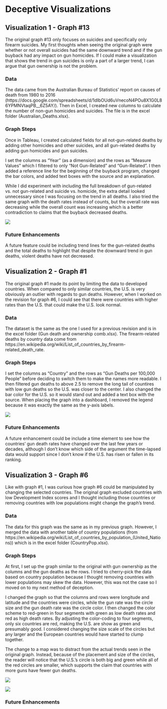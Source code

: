 # Deceptive Visualizations

## Visualization 1 - Graph #13

The original graph #13 only focuses on suicides and specifically only firearm suicides. My first thoughts when seeing the original graph were whether or not overall suicides had the same downward trend and if the gun buyback had any impact on gun homicides. If I could make a visualization that shows the trend in gun suicides is only a part of a larger trend, I can argue that gun ownership is not the problem.

### Data
The data came from the Australian Bureau of Statistics' report on causes of death from 1980 to 2016 (https://docs.google.com/spreadsheets/d/1dIbOUd6uVnecoN4POu8X1G0L86YPMNVtaqPB__6Z5AY/). Then in Excel, I created new columns to calculate the number of non-gun homicides and suicides. The file is in the excel folder (Australian_Deaths.xlsx).

### Graph Steps

Once in Tableau, I created calculated fields for all not-gun-related deaths  by adding other homicides and other suicides, and all gun-related deaths by adding gun homicides and gun suicides.

I set the columns as “Year” (as a dimension) and the rows as “Measure Values” which I filtered to only “Not Gun-Related” and “Gun-Related”. I then added a reference line for the beginning of the buyback program, changed the bar colors, and added text boxes with the source and an explanation.

While I did experiment with including the full breakdown of gun-related vs. not gun-related and suicide vs. homicide, the extra detail looked unnecessary since I was focusing on the trend in all deaths. I also tried the same graph with the death rates instead of counts, but the overall rate was decreasing while the overall count was increasing which is a better contradiction to claims that the buyback decreased deaths.

![](https://github.com/katharinegrant/DataViz_Individual_Project/blob/master/images/deception_1.png)

### Future Enhancements
A future feature could be including trend lines for the gun-related deaths and the total deaths to highlight that despite the downward trend in gun deaths, violent deaths have not decreased.

## Visualization 2 - Graph #1
The original graph #1 made its point by limiting the data to developed countries. When compared to only similar countries, the U.S. is very obviously an outlier with regards to gun deaths. However, when I worked on the revision for graph #6, I could see that there were countries with higher rates than the U.S. that could make the U.S. look normal.

### Data
The dataset is the same as the one I used for a previous revision and is in the excel folder (Gun death and ownership comb.xlsx). The firearm-related deaths by country data come from https://en.wikipedia.org/wiki/List_of_countries_by_firearm-related_death_rate.

### Graph Steps
I set the columns as “Country”  and the rows as “Gun Deaths per 100,000 People” before deciding to switch them to make the names more readable. I then filtered gun deaths to above 2.5 to remove the long tail of countires with low gun deaths so the U.S. was closer to the center. I also changed the bar color for the U.S. so it would stand out and added a text box with the source. When placing the graph into a dashboard, I removed the legend because it was exactly the same as the y-axis labels.

![](https://github.com/katharinegrant/DataViz_Individual_Project/blob/master/images/deception_2.png)

### Future Enhancements
A future enhancement could be include a time element to see how the countries' gun death rates have changed over the last few years or decades, although I don't know which side of the argument the time-lapsed data would support since I don't know if the U.S. has risen or fallen in its ranking.

## Visualization 3 - Graph #6
Like with graph #1, I was curious how graph #6 could be manipulated by changing the selected countries. The original graph excluded countries with low Development Index scores and I thought including those countries or removing countries with low populations might change the graph's trend.

### Data
The data for this graph was the same as in my previous graph. However, I merged the data with another table of country populations (from https://en.wikipedia.org/wiki/List_of_countries_by_population_(United_Nations)) which is in the excel folder (CountryPop.xlsx).

### Graph Steps
At first, I set up the graph similar to the original with gun ownership as the columns and the gun deaths as the rows. I tried to cherry-pick the data based on country population because I thought removing countries with lower populations may skew the data. However, this was not the case so I moved on to my next method of deception.

I changed the graph so that the columns and rows were longitude and latitude and the countries were circles, while the gun rate was the circle size and the gun death rate was the circle color. I then changed the color scheme to red-green in four segments with green as low death rates and red as high death rates. By adjusting the color-coding to four segments, only six countries are red, making the U.S. are show as green and presumably good. I considered changing the size scale of the circles but any larger and the European countries would have started to clump together.

The change to a map was to distract from the actual trends seen in the original graph. Instead, because of the placement and size of the circles, the reader will notice that the U.S.'s circle is both big and green while all of the red circles are smaller, which supports the claim that countries with more guns have fewer gun deaths.

![](https://github.com/katharinegrant/DataViz_Individual_Project/blob/master/images/deception_3%20copy.jpg)

![](https://github.com/katharinegrant/DataViz_Individual_Project/blob/master/images/deception_3.png)


### Future Enhancements
